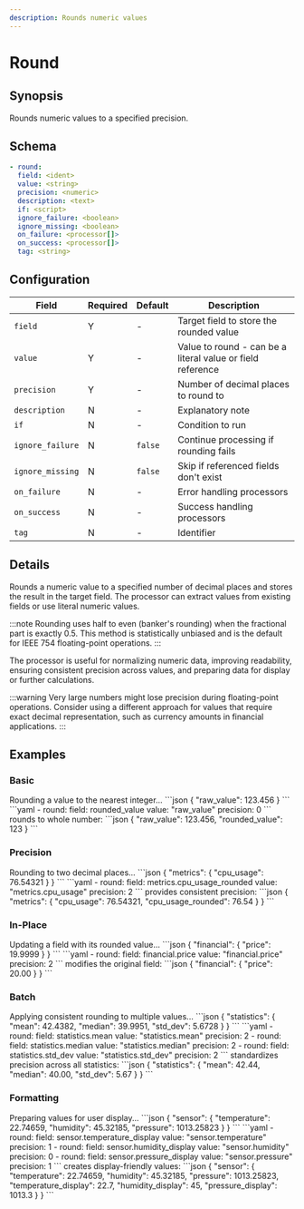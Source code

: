 ```yaml
---
description: Rounds numeric values
---
```


# Round

## Synopsis

Rounds numeric values to a specified precision.

## Schema

```yaml {2-4}
- round:
  field: <ident>
  value: <string>
  precision: <numeric>
  description: <text>
  if: <script>
  ignore_failure: <boolean>
  ignore_missing: <boolean>
  on_failure: <processor[]>
  on_success: <processor[]>
  tag: <string>
```

## Configuration

|Field|Required|Default|Description|
|---|---|---|---|
|`field`|Y|-|Target field to store the rounded value|
|`value`|Y|-|Value to round - can be a literal value or field reference|
|`precision`|Y|-|Number of decimal places to round to|
|`description`|N|-|Explanatory note|
|`if`|N|-|Condition to run|
|`ignore_failure`|N|`false`|Continue processing if rounding fails|
|`ignore_missing`|N|`false`|Skip if referenced fields don't exist|
|`on_failure`|N|-|Error handling processors|
|`on_success`|N|-|Success handling processors|
|`tag`|N|-|Identifier|

## Details

Rounds a numeric value to a specified number of decimal places and stores the result in the target field. The processor can extract values from existing fields or use literal numeric values.

:::note
Rounding uses half to even (banker's rounding) when the fractional part is exactly 0.5. This method is statistically unbiased and is the default for IEEE 754 floating-point operations.
:::

The processor is useful for normalizing numeric data, improving readability, ensuring consistent precision across values, and preparing data for display or further calculations.

:::warning
Very large numbers might lose precision during floating-point operations. Consider using a different approach for values that require exact decimal representation, such as currency amounts in financial applications.
:::

## Examples

### Basic

<ExampleGrid>
  <CommentCol>
    Rounding a value to the nearest integer...
  </CommentCol>
  <CodeCol>
    ```json
    {
      "raw_value": 123.456
    }
    ```
    ```yaml
    - round:
        field: rounded_value
        value: "raw_value"
        precision: 0
    ```
  </CodeCol>
  <CommentCol>
    rounds to whole number:
  </CommentCol>
  <CodeCol>
    ```json
    {
      "raw_value": 123.456,
      "rounded_value": 123
    }
    ```
  </CodeCol>
</ExampleGrid>

### Precision

<ExampleGrid>
  <CommentCol>
    Rounding to two decimal places...
  </CommentCol>
  <CodeCol>
    ```json
    {
      "metrics": {
        "cpu_usage": 76.54321
      }
    }
    ```
    ```yaml
    - round:
        field: metrics.cpu_usage_rounded
        value: "metrics.cpu_usage"
        precision: 2
    ```
  </CodeCol>
  <CommentCol>
    provides consistent precision:
  </CommentCol>
  <CodeCol>
    ```json
    {
      "metrics": {
        "cpu_usage": 76.54321,
        "cpu_usage_rounded": 76.54
      }
    }
    ```
  </CodeCol>
</ExampleGrid>

### In-Place

<ExampleGrid>
  <CommentCol>
    Updating a field with its rounded value...
  </CommentCol>
  <CodeCol>
    ```json
    {
      "financial": {
        "price": 19.9999
      }
    }
    ```
    ```yaml
    - round:
        field: financial.price
        value: "financial.price"
        precision: 2
    ```
  </CodeCol>
  <CommentCol>
    modifies the original field:
  </CommentCol>
  <CodeCol>
    ```json
    {
      "financial": {
        "price": 20.00
      }
    }
    ```
  </CodeCol>
</ExampleGrid>

### Batch

<ExampleGrid>
  <CommentCol>
    Applying consistent rounding to multiple values...
  </CommentCol>
  <CodeCol>
    ```json
    {
      "statistics": {
        "mean": 42.4382,
        "median": 39.9951,
        "std_dev": 5.6728
      }
    }
    ```
    ```yaml
    - round:
        field: statistics.mean
        value: "statistics.mean"
        precision: 2
    - round:
        field: statistics.median
        value: "statistics.median"
        precision: 2
    - round:
        field: statistics.std_dev
        value: "statistics.std_dev"
        precision: 2
    ```
  </CodeCol>
  <CommentCol>
    standardizes precision across all statistics:
  </CommentCol>
  <CodeCol>
    ```json
    {
      "statistics": {
        "mean": 42.44,
        "median": 40.00,
        "std_dev": 5.67
      }
    }
    ```
  </CodeCol>
</ExampleGrid>

### Formatting

<ExampleGrid>
  <CommentCol>
    Preparing values for user display...
  </CommentCol>
  <CodeCol>
    ```json
    {
      "sensor": {
        "temperature": 22.74659,
        "humidity": 45.32185,
        "pressure": 1013.25823
      }
    }
    ```
    ```yaml
    - round:
        field: sensor.temperature_display
        value: "sensor.temperature"
        precision: 1
    - round:
        field: sensor.humidity_display
        value: "sensor.humidity"
        precision: 0
    - round:
        field: sensor.pressure_display
        value: "sensor.pressure"
        precision: 1
    ```
  </CodeCol>
  <CommentCol>
    creates display-friendly values:
  </CommentCol>
  <CodeCol>
    ```json
    {
      "sensor": {
        "temperature": 22.74659,
        "humidity": 45.32185,
        "pressure": 1013.25823,
        "temperature_display": 22.7,
        "humidity_display": 45,
        "pressure_display": 1013.3
      }
    }
    ```
  </CodeCol>
</ExampleGrid>
